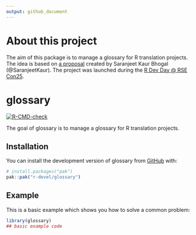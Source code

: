 ```yaml
---
output: github_document
---
```


<!-- README.md is generated from README.Rmd. Please edit that file -->

# About this project

The aim of this package is to manage a glossary for R translation projects. The idea is based on [a proposal](https://github.com/SaranjeetKaur/isc_proposal_translations) created by Saranjeet Kaur Bhogal (@SaranjeetKaur). The project was launched during the [R Dev Day @ RSE Con25](https://warwick.ac.uk/fac/sci/statistics/news/r-dev-day-rsecon25).


# glossary

<!-- badges: start -->
[![R-CMD-check](https://github.com/r-devel/glossary/actions/workflows/R-CMD-check.yaml/badge.svg)](https://github.com/r-devel/glossary/actions/workflows/R-CMD-check.yaml)
<!-- badges: end -->

The goal of glossary is to manage a glossary for R translation projects.

## Installation

You can install the development version of glossary from [GitHub](https://github.com/) with:

``` r
# install.packages("pak")
pak::pak("r-devel/glossary")
```

## Example

This is a basic example which shows you how to solve a common problem:

```r
library(glossary)
## basic example code
```
